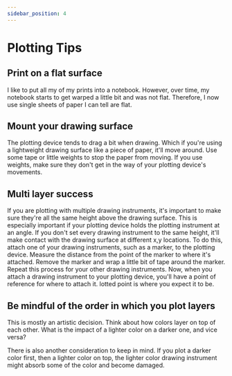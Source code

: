 ```yaml
---
sidebar_position: 4
---
```


# Plotting Tips

## Print on a flat surface

I like to put all my of my prints into a notebook. However, over time, my notebook starts to get warped a little bit and was not flat. Therefore, I now use single sheets of paper I can tell are flat.


## Mount your drawing surface

The plotting device tends to drag a bit when drawing. Which if you're using a lightweight drawing surface like a piece of paper, it'll move around. Use some tape or little weights to stop the paper from moving. If you use weights, make sure they don't get in the way of your plotting device's movements.

## Multi layer success

If you are plotting with multiple drawing instruments, it's important to make sure they're all the same height above the drawing surface. This is especially important if your plotting device holds the plotting instrument at an angle. If you don't set every drawing instrument to the same height, it'll make contact with the drawing surface at different x,y locations. To do this, attach one of your drawing instruments, such as a marker, to the plotting device. Measure the distance from the point of the marker to where it's attached. Remove the marker and wrap a little bit of tape around the marker. Repeat this process for your other drawing instruments. Now, when you attach a drawing instrument to your plotting device, you'll have a point of reference for where to attach it. 
lotted point is where you expect it to be. 

## Be mindful of the order in which you plot layers

This is mostly an artistic decision. Think about how colors layer on top of each other. What is the impact of a lighter color on a darker one, and vice versa?

There is also another consideration to keep in mind. If you plot a darker color first, then a lighter color on top, the lighter color drawing instrument might absorb some of the color and become damaged.
